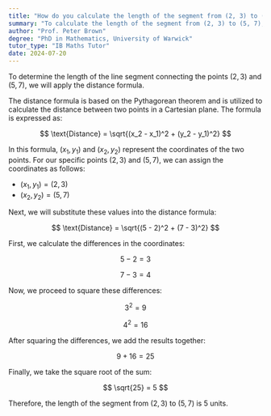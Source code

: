 ```yaml
---
title: "How do you calculate the length of the segment from (2, 3) to (5, 7)?"
summary: "To calculate the length of the segment from (2, 3) to (5, 7), use the distance formula."
author: "Prof. Peter Brown"
degree: "PhD in Mathematics, University of Warwick"
tutor_type: "IB Maths Tutor"
date: 2024-07-20
---
```


To determine the length of the line segment connecting the points $(2, 3)$ and $(5, 7)$, we will apply the distance formula.

The distance formula is based on the Pythagorean theorem and is utilized to calculate the distance between two points in a Cartesian plane. The formula is expressed as:

$$
\text{Distance} = \sqrt{(x_2 - x_1)^2 + (y_2 - y_1)^2}
$$

In this formula, $(x_1, y_1)$ and $(x_2, y_2)$ represent the coordinates of the two points. For our specific points $(2, 3)$ and $(5, 7)$, we can assign the coordinates as follows:
- $(x_1, y_1) = (2, 3)$
- $(x_2, y_2) = (5, 7)$

Next, we will substitute these values into the distance formula:

$$
\text{Distance} = \sqrt{(5 - 2)^2 + (7 - 3)^2}
$$

First, we calculate the differences in the coordinates:

$$
5 - 2 = 3
$$

$$
7 - 3 = 4
$$

Now, we proceed to square these differences:

$$
3^2 = 9
$$

$$
4^2 = 16
$$

After squaring the differences, we add the results together:

$$
9 + 16 = 25
$$

Finally, we take the square root of the sum:

$$
\sqrt{25} = 5
$$

Therefore, the length of the segment from $(2, 3)$ to $(5, 7)$ is $5$ units.
    